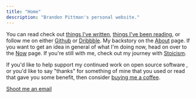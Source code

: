 ```yaml
---
title: "Home"
description: "Brandon Pittman's personal website."
---
```



You can read check out [things I've written](/writing), [things I've been reading](/reading), or follow me on either
[Github](https://github.com/brandonpittman) or
[Dribbble](https://dribbble.com/pittman). My backstory on the [About](/about)
page. If you want to get an idea in general of what I'm doing now, head on over
to the [Now](/now) page. If you're still with me, check out my journey with
[Stoicism](/stoic).

If you'd like to help support my continued work on open source software , or
you'd like to say "thanks" for something of mine that you used or read that
gave you some benefit, then consider [buying me a
coffee](https://buymeacoffee.com/blp).

<div id="contact" className="flex gap-1 items-center">
  <MailIcon className="w-5 h-5 lg:w-6 lg:h-6 text-gray-400" />

  <a href="mailto:hey@blp.is" className="leading-none !no-underline">Shoot me an email</a>
</div>

